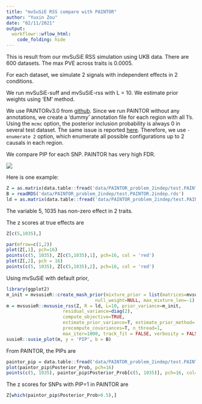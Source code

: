```yaml
---
title: "mvSuSiE RSS compare with PAINTOR"
author: "Yuxin Zou"
date: "02/11/2021"
output:
  workflowr::wflow_html:
    code_folding: hide
---
```


This is result from our mvSuSiE RSS simulation using UKB data. There are 600 datasets. The max PVE across traits is 0.0005.

For each dataset, we simulate 2 signals with independent effects in 2 conditions.
   
We run mvSuSiE-suff and mvSuSiE-rss with L = 10. We estimate prior weights using 'EM' method.

We use PAINTORv3.0 from [github](https://github.com/gkichaev/PAINTOR_V3.0). Since we run PAINTOR without any annotations, we create a 'dummy' annotation file for each region with all 1's. Using the `mcmc` option, the posterior inclusion probability is always 0 in several test dataset. The same issue is reported [here](https://github.com/gkichaev/PAINTOR_V3.0/issues/5). Therefore, we use `-enumerate 2` option, which enumerate all possible configurations up to 2 causals in each region.

We compare PIP for each SNP. PAINTOR has very high FDR.

![](assets/ukb_rss_small/ukb_rss_small_roc/ukb_rss_small_roc_simuartificial_mixture_2_indep_glob.pr.png)

Here is one example:
```r
Z = as.matrix(data.table::fread('data/PAINTOR_problem_2indep/test.PAINTOR', header=TRUE))
B = readRDS('data/PAINTOR_problem_2indep/test.PAINTOR.2indep.rds')
ld = as.matrix(data.table::fread('data/PAINTOR_problem_2indep/test.PAINTOR.ld'))
```
The variable 5, 1035 has non-zero effect in 2 traits.

The z scores at true effects are
```r
Z[c(5,1035),]
```

```r
par(mfrow=c(1,2))
plot(Z[,1], pch=16)
points(c(5, 1035), Z[c(5,1035),1], pch=16, col = 'red')
plot(Z[,2], pch = 16)
points(c(5, 1035), Z[c(5,1035),2], pch=16, col = 'red')
```
Using mvSuSiE with default prior,
```r
library(ggplot2)
m_init = mvsusieR::create_mash_prior(mixture_prior = list(matrices=mvsusieR:::create_cov_canonical(2), weights=NULL), 
                                 null_weight=NULL, max_mixture_len=-1)
m = mvsusieR::mvsusie_rss(Z, R = ld, L=10, prior_variance=m_init,
                     residual_variance=diag(2), 
                     compute_objective=TRUE, 
                     estimate_prior_variance=T, estimate_prior_method='EM', 
                     precompute_covariances=T, n_thread=1, 
                     max_iter=1000, track_fit = FALSE, verbosity = FALSE)
susieR::susie_plot(m, y = 'PIP', b = B)
```
From PAINTOR, the PIPs are
```r
paintor_pip = data.table::fread('data/PAINTOR_problem_2indep/test.PAINTOR.results')
plot(paintor_pip$Posterior_Prob, pch=16)
points(c(5, 1035), paintor_pip$Posterior_Prob[c(5, 1035)], pch=16, col='red')
```
The z scores for SNPs with PIP=1 in PAINTOR are
```r
Z[which(paintor_pip$Posterior_Prob>0.5),]
```






